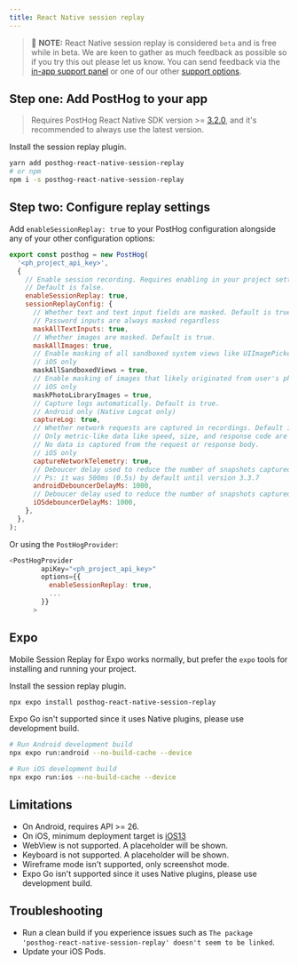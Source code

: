 ```yaml
---
title: React Native session replay
---
```


> 🚧 **NOTE:** React Native session replay is considered `beta` and is free while in beta. We are keen to gather as much feedback as possible so if you try this out please let us know. You can send feedback via the [in-app support panel](https://us.posthog.com#panel=support%3Afeedback%3Asession_replay%3Alow) or one of our other [support options](/docs/support-options).

## Step one: Add PostHog to your app


<ReactNativeInstall />

> Requires PostHog React Native SDK version >= [3.2.0](https://github.com/PostHog/posthog-js-lite/releases), and it's recommended to always use the latest version.

Install the session replay plugin.

```bash
yarn add posthog-react-native-session-replay
# or npm
npm i -s posthog-react-native-session-replay
```

## Step two: Configure replay settings

Add `enableSessionReplay: true` to your PostHog configuration alongside any of your other configuration options:

```js
export const posthog = new PostHog(
  '<ph_project_api_key>',
  {
    // Enable session recording. Requires enabling in your project settings as well.
    // Default is false.
    enableSessionReplay: true,
    sessionReplayConfig: {
      // Whether text and text input fields are masked. Default is true.
      // Password inputs are always masked regardless
      maskAllTextInputs: true,
      // Whether images are masked. Default is true.
      maskAllImages: true,
      // Enable masking of all sandboxed system views like UIImagePickerController, PHPickerViewController and CNContactPickerViewController. Default is true.
      // iOS only
      maskAllSandboxedViews = true,
      // Enable masking of images that likely originated from user's photo library. Default is true.
      // iOS only
      maskPhotoLibraryImages = true,
      // Capture logs automatically. Default is true.
      // Android only (Native Logcat only)
      captureLog: true,
      // Whether network requests are captured in recordings. Default is true
      // Only metric-like data like speed, size, and response code are captured.
      // No data is captured from the request or response body.
      // iOS only
      captureNetworkTelemetry: true,
      // Deboucer delay used to reduce the number of snapshots captured and reduce performance impact. Default is 1000ms
      // Ps: it was 500ms (0.5s) by default until version 3.3.7
      androidDebouncerDelayMs: 1000,
      // Deboucer delay used to reduce the number of snapshots captured and reduce performance impact. Default is 1000ms
      iOSdebouncerDelayMs: 1000,
    },
  },
);
```

Or using the `PostHogProvider`:

```js
<PostHogProvider
        apiKey="<ph_project_api_key>"
        options={{
          enableSessionReplay: true,
          ...
        }}
      >
```

## Expo

Mobile Session Replay for Expo works normally, but prefer the `expo` tools for installing and running your project.

Install the session replay plugin.

```bash
npx expo install posthog-react-native-session-replay
```

Expo Go isn't supported since it uses Native plugins, please use development build.

```bash
# Run Android development build 
npx expo run:android --no-build-cache --device

# Run iOS development build 
npx expo run:ios --no-build-cache --device
```

## Limitations

- On Android, requires API >= 26.
- On iOS, minimum deployment target is [iOS13](/docs/libraries/ios)
- WebView is not supported. A placeholder will be shown.
- Keyboard is not supported. A placeholder will be shown.
- Wireframe mode isn't supported, only screenshot mode.
- Expo Go isn't supported since it uses Native plugins, please use development build.

## Troubleshooting

- Run a clean build if you experience issues such as `The package 'posthog-react-native-session-replay' doesn't seem to be linked`.
- Update your iOS Pods.